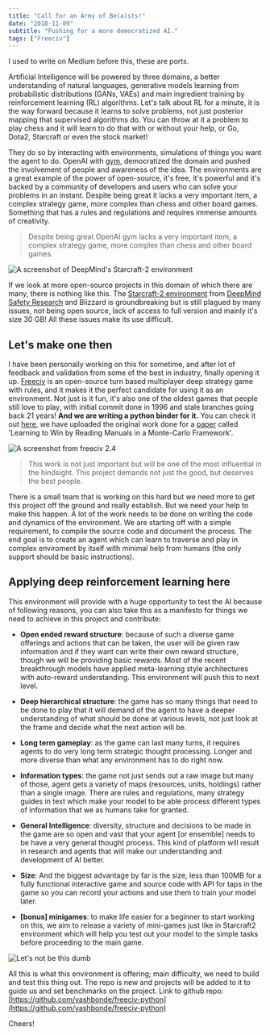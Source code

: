 ```yaml
---
title: "Call for an Army of Be(a)sts!"
date: "2018-11-09"
subtitle: "Pushing for a more democratized AI." 
tags: ["Freeciv"]
---
```


I used to write on Medium before this, these are ports.

Artificial Intelligence will be powered by three domains, a better understanding of natural languages, generative models learning from probabilistic distributions (GANs, VAEs) and main ingredient training by reinforcement learning (RL) algorithms. Let's talk about RL for a minute, it is the way forward because it learns to solve problems, not just posterior mapping that supervised algorithms do. You can throw at it a problem to play chess and it will learn to do that with or without your help, or Go, Dota2, Starcraft or even the stock market!

They do so by interacting with environments, simulations of things you want the agent to do. OpenAI with [gym](http://gym.openai.com/), democratized the domain and pushed the involvement of people and awareness of the idea. The environments are a great example of the power of open-source, it's free, it's powerful and it's backed by a community of developers and users who can solve your problems in an instant. Despite being great it lacks a very important item, a complex strategy game, more complex than chess and other board games. Something that has a rules and regulations and requires immense amounts of creativity.

> Despite being great OpenAI gym lacks a very important item, a complex strategy game, more complex than chess and other board games.

![A screenshot of DeepMind's Starcraft-2 environment](https://miro.medium.com/max/700/1*gT4B-ca05ItYV0rZ-r21EQ.jpeg)

If we look at more open-source projects in this domain of which there are many, there is nothing like this. The [Starcraft-2 environment](https://www.wired.co.uk/article/deepmind-starchart-ai-games) from [DeepMind Safety Research](https://medium.com/u/55e08ddea42e?source=post_page-----f751436671be--------------------------------) and Blizzard is groundbreaking but is still plagued by many issues, not being open source, lack of access to full version and mainly it's size 30 GB! All these issues make its use difficult.

## Let's make one then

I have been personally working on this for sometime, and after lot of feedback and validation from some of the best in industry, finally opening it up. [Freeciv](http://freeciv.org/) is an open-source turn based multiplayer deep strategy game with rules, and it makes it the perfect candidate for using it as an environment. Not just is it fun, it's also one of the oldest games that people still love to play, with initial commit done in 1996 and stale branches going back 21 years! **And we are writing a python binder for it.** You can check it out [here](https://github.com/yashbonde/freeciv-python), we have uploaded the original work done for a [paper](http://groups.csail.mit.edu/rbg/code/civ/) called 'Learning to Win by Reading Manuals in a Monte-Carlo Framework'.

![A screenshot from freeciv 2.4](https://miro.medium.com/max/1200/1*GeZBCNa0dAn4AY4MLlzvMg.png)

> This work is not just important but will be one of the most influential in the hindsight. This project demands not just the good, but deserves the best people.

There is a small team that is working on this hard but we need more to get this project off the ground and really establish. But we need your help to make this happen. A lot of the work needs to be done on writing the code and dynamics of the environment. We are starting off with a simple requirement, to compile the source code and document the process. The end goal is to create an agent which can learn to traverse and play in complex enviroment by itself with minimal help from humans (the only support should be basic instructions).

## Applying deep reinforcement learning here

This environment will provide with a huge opportunity to test the AI because of following reasons, you can also take this as a manifesto for things we need to achieve in this project and contribute:

- **Open ended reward structure**: because of such a diverse game offerings and actions that can be taken, the user will be given raw information and if they want can write their own reward structure, though we will be providing basic rewards. Most of the recent breakthrough models have applied meta-learning style architectures with auto-reward understanding. This environment will push this to next level.

- **Deep hierarchical structure**: the game has so many things that need to be done to play that it will demand of the agent to have a deeper understanding of what should be done at various levels, not just look at the frame and decide what the next action will be.

- **Long term gameplay**: as the game can last many turns, it requires agents to do very long term strategic thought processing. Longer and more diverse than what any environment has to do right now.

- **Information types**: the game not just sends out a raw image but many of those, agent gets a variety of maps (resources, units, holdings) rather than a single image. There are rules and regulations, many strategy guides in text which make your model to be able process different types of information that we as humans take for granted.

- **General Intelligence**: diversity, structure and decisions to be made in the game are so open and vast that your agent [or ensemble] needs to be have a very general thought process. This kind of platform will result in research and agents that will make our understanding and development of AI better.

- **Size**: And the biggest advantage by far is the size, less than 100MB for a fully functional interactive game and source code with API for taps in the game so you can record your actions and use them to train your model later.

- **[bonus] minigames**: to make life easier for a beginner to start working on this, we aim to release a variety of mini-games just like in Starcraft2 environment which will help you test out your model to the simple tasks before proceeding to the main game.

![Let's not be this dumb](https://miro.medium.com/max/700/1*Zt8cFjnkssNJhpYwNDgftQ.png)

All this is what this environment is offering; main difficulty, we need to build and test this thing out. The repo is new and projects will be added to it to guide us and set benchmarks on the project. Link to github repo: [https://github.com/yashbonde/freeciv-python](https://github.com/yashbonde/freeciv-python)

Cheers!
